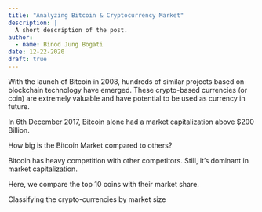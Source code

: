 ```yaml
---
title: "Analyzing Bitcoin & Cryptocurrency Market"
description: |
  A short description of the post.
author:
  - name: Binod Jung Bogati
date: 12-22-2020
draft: true
---
```


With the launch of Bitcoin in 2008, hundreds of similar projects based on blockchain technology have emerged. These crypto-based currencies (or coin) are extremely valuable and have potential to be used as currency in future.

In 6th December 2017, Bitcoin alone had a market capitalization above \$200 Billion.

How big is the Bitcoin Market compared to others?

Bitcoin has heavy competition with other competitors. Still, it's dominant in market capitalization.

Here, we compare the top 10 coins with their market share.

Classifying the crypto-currencies by market size
